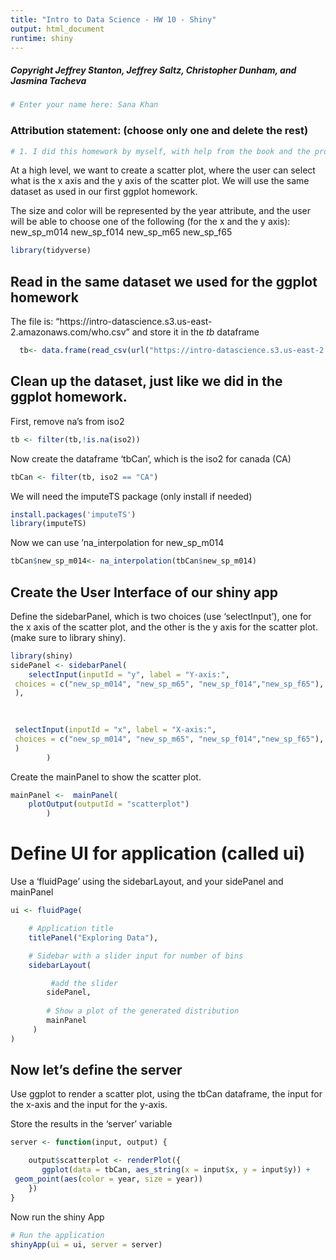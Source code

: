 ```yaml
---
title: "Intro to Data Science - HW 10 - Shiny"
output: html_document
runtime: shiny
---
```


##### Copyright Jeffrey Stanton, Jeffrey Saltz, Christopher Dunham, and Jasmina Tacheva

```r
# Enter your name here: Sana Khan 
```


### Attribution statement: (choose only one and delete the rest)

```r
# 1. I did this homework by myself, with help from the book and the professor.

```

At a high level, we want to create a scatter plot, where the user can select what is the x axis and the y axis of the scatter plot. We will use the same dataset as used in our first ggplot homework.

The size and color will be represented by the year attribute, and the user will be able to choose one of the following (for  the x and the y axis):
new_sp_m014
new_sp_f014
new_sp_m65
new_sp_f65
```r
library(tidyverse)
```


## Read in the same dataset we used for the ggplot homework

The file is: "https://intro-datascience.s3.us-east-2.amazonaws.com/who.csv" and store it in the *tb* dataframe
```r
  tb<- data.frame(read_csv(url("https://intro-datascience.s3.us-east-2.amazonaws.com/who.csv")))

```
## Clean up the dataset, just like we did in the ggplot homework.

First, remove na's from iso2
```r
tb <- filter(tb,!is.na(iso2))

```


Now create the dataframe 'tbCan', which is the iso2 for canada (CA)
```r
tbCan <- filter(tb, iso2 == "CA")

```

We will need the imputeTS package (only install if needed)
```r
install.packages('imputeTS')
library(imputeTS)
```

Now we can use 'na_interpolation for new_sp_m014
```r
tbCan$new_sp_m014<- na_interpolation(tbCan$new_sp_m014)

```


## Create the User Interface of our shiny app

Define the sidebarPanel, which is two choices (use 'selectInput'), one for the x axis of the scatter plot, and the other is the y axis for the scatter plot. (make sure to library shiny).
```r
library(shiny)
sidePanel <- sidebarPanel(
    selectInput(inputId = "y", label = "Y-axis:",
 choices = c("new_sp_m014", "new_sp_m65", "new_sp_f014","new_sp_f65"),
 ),
 

 
 selectInput(inputId = "x", label = "X-axis:",
 choices = c("new_sp_m014", "new_sp_m65", "new_sp_f014","new_sp_f65"),
 )
        )

```

Create the mainPanel to show the scatter plot.

```r
mainPanel <-  mainPanel(
    plotOutput(outputId = "scatterplot")
        )
```

# Define UI for application (called ui)

Use a 'fluidPage' using the sidebarLayout, and your sidePanel and mainPanel
```r
ui <- fluidPage(

    # Application title
    titlePanel("Exploring Data"),

    # Sidebar with a slider input for number of bins 
    sidebarLayout(

         #add the slider
        sidePanel,
        
        # Show a plot of the generated distribution
        mainPanel
     )
)
```

## Now let's define the server

Use ggplot to render a scatter plot, using the tbCan dataframe, the input for the x-axis and the input for the y-axis.

Store the results in the 'server' variable

```r

server <- function(input, output) {

    output$scatterplot <- renderPlot({
       ggplot(data = tbCan, aes_string(x = input$x, y = input$y)) +
 geom_point(aes(color = year, size = year))
    })
}


```

Now run the shiny App
```r
# Run the application 
shinyApp(ui = ui, server = server)
```
